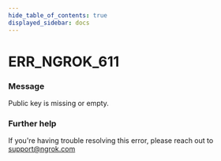 ```yaml
---
hide_table_of_contents: true
displayed_sidebar: docs
---
```



# ERR_NGROK_611

### Message

Public key is missing or empty.

<ErrorDetails error="err_ngrok_611" />

### Further help

If you're having trouble resolving this error, please reach out to [support@ngrok.com](mailto:support@ngrok.com?subject=Help%20with%20ERR_NGROK_611)

